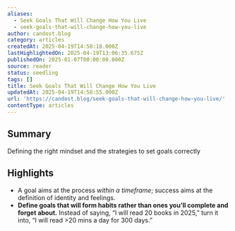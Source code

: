 ```yaml
---
aliases:
  - Seek Goals That Will Change How You Live
  - seek-goals-that-will-change-how-you-live
author: candost.blog
category: articles
createdAt: 2025-04-19T14:58:18.000Z
lastHighlightedOn: 2025-04-19T13:06:35.675Z
publishedOn: 2025-01-07T00:00:00.000Z
source: reader
status: seedling
tags: []
title: Seek Goals That Will Change How You Live
updatedAt: 2025-04-19T14:58:55.000Z
url: 'https://candost.blog/seek-goals-that-will-change-how-you-live/'
contentType: articles
---
```

## Summary

Defining the right mindset and the strategies to set goals correctly

## Highlights

- A goal aims at the process _within a timeframe_; success aims at the definition of identity and feelings.
- **Define goals that will form habits rather than ones you’ll complete and forget about.** Instead of saying, “I will read 20 books in 2025,” turn it into, “I will read >20 mins a day for 300 days.”
